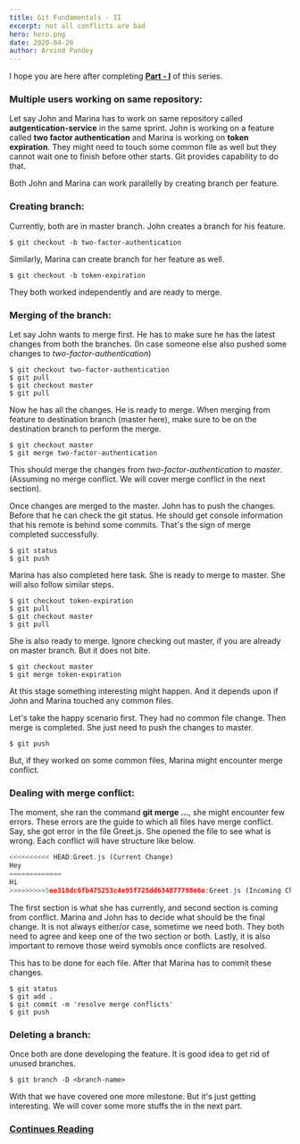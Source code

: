 ```yaml
---
title: Git Fundamentals - II
excerpt: not all conflicts are bad
hero: hero.png
date: 2020-04-20
author: Arvind Pandey
---
```

I hope you are here after completing <strong><a href="/git-fundamentals-i">Part - I</a></strong> of this series.

### Multiple users working on same repository:

Let say John and Marina has to work on same repository called **autgentication-service** in the same sprint. John is working on a feature called **two factor authentication** and Marina is working on **token expiration**. They might need to touch some common file as well but they cannot wait one to finish before other starts. Git provides capability to do that.

Both John and Marina can work parallelly by creating branch per feature.

### Creating branch:

Currently, both are in master branch.
John creates a branch for his feature.

```console
$ git checkout -b two-factor-authentication
```

Similarly, Marina can create branch for her feature as well.

```console
$ git checkout -b token-expiration
```

They both worked independently and are ready to merge.

### Merging of the branch:

Let say John wants to merge first. He has to make sure he has the latest changes from both the branches. (In case someone else also pushed some changes to <i>two-factor-authentication</i>)

```console
$ git checkout two-factor-authentication
$ git pull
$ git checkout master
$ git pull
```

Now he has all the changes. He is ready to merge. When merging from feature to destination branch (master here), make sure to be on the destination branch to perform the merge.

```console.log
$ git checkout master
$ git merge two-factor-authentication
```

This should merge the changes from <i>two-factor-authentication</i> to <i>master</i>. (Assuming no merge conflict. We will cover merge conflict in the next section).

Once changes are merged to the master. John has to push the changes. Before that he can check the git status. He should get console information that his remote is behind some commits. That's the sign of merge completed successfully.

```console
$ git status
$ git push
```

Marina has also completed here task. She is ready to merge to master.
She will also follow similar steps.

```console
$ git checkout token-expiration
$ git pull
$ git checkout master
$ git pull
```

She is also ready to merge. Ignore checking out master, if you are already on master branch. But it does not bite.

```console
$ git checkout master
$ git merge token-expiration
```

At this stage something interesting might happen. And it depends upon if John and Marina touched any common files.

Let's take the happy scenario first. They had no common file change.
Then merge is completed. She just need to push the changes to master.

```console
$ git push
```

But, if they worked on some common files, Marina might encounter merge conflict.

### Dealing with merge conflict:

The moment, she ran the command **git merge ...**, she might encounter few errors.
These errors are the guide to which all files have merge conflict.
Say, she got error in the file Greet.js. She opened the file to see what is wrong. Each conflict will have structure like below.

```javascript
<<<<<<<<<< HEAD:Greet.js (Current Change)
Hey
=============
Hi
>>>>>>>>>5ee318dc6fb475253c4e95f725dd634877798e6e:Greet.js (Incoming Change)
```
The first section is what she has currently, and second section is coming from conflict.
Marina and John has to decide what should be the final change.
It is not always either/or case, sometime we need both.
They both need to agree and keep one of the two section or both.
Lastly, it is also important to remove those weird symobls once conflicts are resolved.

This has to be done for each file. After that Marina has to commit these changes.

```console
$ git status
$ git add .
$ git commit -m 'resolve merge conflicts'
$ git push
```

### Deleting a branch:

Once both are done developing the feature. It is good idea to get rid of unused branches.

```console
$ git branch -D <branch-name>
```

With that we have covered one more milestone.
But it's just getting interesting. We will cover some more stuffs the in the next part.

### <a href="/git-fundamentals-iii">Continues Reading</a>